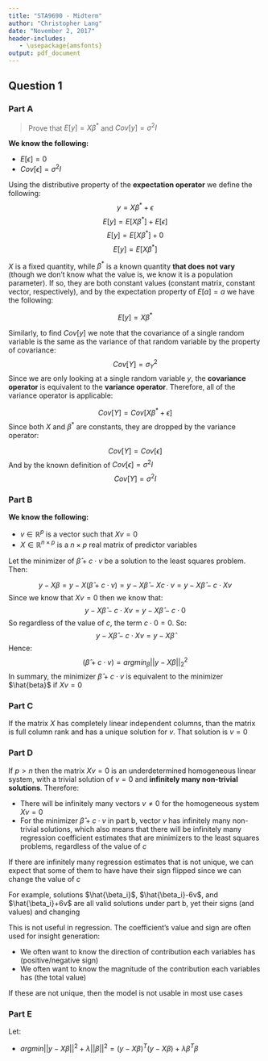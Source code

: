 ```yaml
---
title: "STA9690 - Midterm"
author: "Christopher Lang"
date: "November 2, 2017"
header-includes:
   - \usepackage{amsfonts}
output: pdf_document
---
```


## Question 1

### Part A

> Prove that $E[y]=X\beta{}^*$ and $Cov[y]=\sigma^2I$

**We know the following:**

* $E[\epsilon{}]=0$
* $Cov[\epsilon{}]=\sigma^2I$

Using the distributive property of the **expectation operator** we define the following:
$$y=X\beta^*+\epsilon$$
$$E[y]=E[X\beta^*]+E[\epsilon]$$
$$E[y]=E[X\beta^*]+0$$
$$E[y]=E[X\beta^*]$$

$X$ is a fixed quantity, while $\beta^*$ is a known quantity **that does not vary** (though we don't know what the value is, we know it is a population parameter). If so, they are both constant values (constant matrix, constant vector, respectively), and by the expectation property of $E[a]=a$ we have the following:

$$E[y]=X\beta^*$$

Similarly, to find $Cov[y]$ we note that the covariance of a single random variable is the same as the variance of that random variable by the property of covariance:
$$Cov[Y]=\sigma^{2}_{Y}$$
Since we are only looking at a single random variable $y$, the **covariance operator** is equivalent to the **variance operator**. Therefore, all of the variance operator is applicable:

$$Cov[Y]=Cov[X\beta^*+\epsilon]$$
Since both $X$ and $\beta^*$ are constants, they are dropped by the variance operator:

$$Cov[Y]=Cov[\epsilon]$$
And by the known definition of $Cov[\epsilon{}]=\sigma^2I$
$$Cov[Y]=\sigma^2I$$

\newpage

### Part B

**We know the following:**

* $v\in\mathbb{R}^p$ is a vector such that $Xv=0$
* $X\in\mathbb{R}^{n\times p}$ is a $n\times p$ real matrix of predictor variables

Let the minimizer of $\hat{\beta}+c\cdot{}v$ be a solution to the least squares problem. Then:

$$y-X\beta=y-X(\hat{\beta}+c\cdot{}v)=y-X\hat{\beta}-Xc\cdot{}v=y-X\hat{\beta}-c\cdot{}Xv$$
Since we know that $Xv=0$ then we know that:
$$y-X\hat{\beta}-c\cdot{}Xv=y-X\hat{\beta}-c\cdot{}0$$
So regardless of the value of $c$, the term $c\cdot{}0=0$. So:
$$y-X\hat{\beta}-c\cdot{}Xv=y-X\hat{\beta}$$
Hence:
$$(\hat{\beta}+c\cdot{}v)=argmin_{\beta}||y-X\beta||^2_2$$
In summary, the minimizer $\hat{\beta}+c\cdot{}v$ is equivalent to the minimizer $\hat{beta}$ if $Xv=0$

### Part C
If the matrix $X$ has completely linear independent columns, than the matrix is full column rank and has a unique solution for $v$. That solution is $v=0$

### Part D
If $p>n$ then the matrix $Xv=0$ is an underdetermined homogeneous linear system, with a trivial solution of $v=0$ and **infinitely many non-trivial solutions**. Therefore:

+ There will be infinitely many vectors $v\neq0$ for the homogeneous system $Xv=0$
+ For the minimizer $\hat{\beta}+c\cdot{}v$ in part b, vector $v$ has infinitely many non-trivial solutions, which also means that there will be infinitely many regression coefficient estimates that are minimizers to the least squares problems, regardless of the value of $c$

If there are infinitely many regression estimates that is not unique, we can expect that some of them to have have their sign flipped since we can change the value of $c$

For example, solutions $\hat{\beta_i}$, $\hat{\beta_i}-6v$, and $\hat{\beta_i}+6v$ are all valid solutions under part b, yet their signs (and values) and changing

This is not useful in regression. The coefficient's value and sign are often used for insight generation:

+ We often want to know the direction of contribution each variables has (positive/negative sign)
+ We often want to know the magnitude of the contribution each variables has (the total value)

If these are not unique, then the model is not usable in most use cases

\newpage

### Part E
Let:

+ $argmin||y-X\beta||^2+\lambda||\beta||^2=(y-X\beta)^T(y-X\beta)+\lambda\beta^T\beta$
